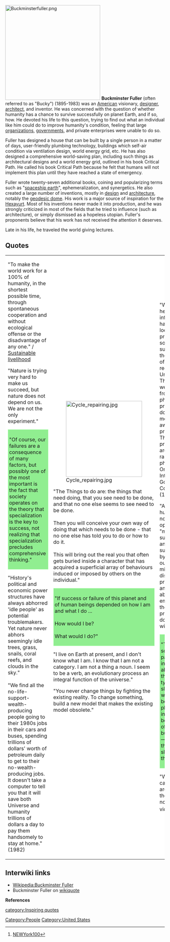 [[File:Buckminsterfuller.png|right|300px]]
'''Buckminster Fuller''' (often referred to as "Bucky") (1895-1983) was an [[United States|American]] visionary, [[designer]], [[architect]], and inventor.
He was concerned with the question of whether humanity has a chance to survive successfully on planet Earth, and if so, how. He devoted his life to this question, trying to find out what an individual like him could do to improve humanity's condition, feeling that large [[organizations]], [[governments]], and private enterprises were unable to do so.

Fuller has designed a house that can be built by a single person in a matter of days, user-friendly plumbing technology, buildings which self-air condition via ventilation design, world energy grid, etc. He has also designed a comprehensive world-saving plan, including such things as architectural designs and a world energy grid, outlined in his book Critical Path. He called his book Critical Path because he felt that humans will not implement this plan until they have reached a state of emergency. 

Fuller wrote twenty-seven additional books, coining and popularizing terms such as "[[spaceship earth]]", ephemeralization, and synergetics. He also created a large number of inventions, mostly in [[design]] and [[architecture]], notably the [[geodesic dome]]. His work is a major source of inspiration for the [[Hexayurt]]. Most of his inventions never made it into production, and he was strongly criticized in most of the fields that he tried to influence (such as architecture), or simply dismissed as a hopeless utopian. Fuller's proponents believe that his work has not received the attention it deserves.

Late in his life, he traveled the world giving lectures. 
<br clear=all>

== Quotes ==

{| cellpadding="8" cellspacing="0"
|- valign="top" 
| style="background:white" width="290pt"|

"To make the world work for a 100% of humanity, in the shortest possible time, through spontaneous cooperation and without ecological offense or the disadvantage of any one." / [[Sustainable livelihood]]


"Nature is trying very hard to make us succeed, but nature does not depend on us. We are not the only experiment."


<div style="padding: .3em .4em .3em .2em;margin-bottom: .4em; background:#90EE90; border:1px solid #b9ffb9;">
"Of course, our failures are a consequence of many factors, but possibly one of the most important is the fact that society operates on the theory that specialization is the key to success, not realizing that specialization precludes comprehensive thinking."
</div>


"History's political and economic power structures have always abhorred 'idle people' as potential troublemakers. Yet nature never abhors seemingly idle trees, grass, snails, coral reefs, and clouds in the sky." <br> <br>"We find all the no-life-support-wealth-producing people going to their 1980s jobs in their cars and buses, spending trillions of dollars' worth of petroleum daily to get to their no-wealth-producing jobs. It doesn't take a computer to tell you that it will save both Universe and humanity trillions of dollars a day to pay them handsomely to stay at home." (1982)

| style="background:white" |

[[File:Cycle repairing.jpg|240px]]


"The Things to do are: the things that need doing, that you see need to be done, and that no one else seems to see need to be done. <br> <br>Then you will conceive your own way of doing that which needs to be done - that no one else has told you to do or how to do it. <br> <br>This will bring out the real you that often gets buried inside a character that has acquired a superficial array of behaviours induced or imposed by others on the individual."


<div style="padding: .3em .4em .3em .2em;margin-bottom: .4em; background:#90EE90; border:1px solid #b9ffb9;">
"If success or failure of this planet and of human beings depended on how I am and what I do ...<br><br>How would I be?<br><br>What would I do?" 
</div>


"I live on Earth at present, and I don't know what I am. I know that I am not a category. I am not a thing a noun. I seem to be a verb, an evolutionary process an integral function of the universe."


"You never change things by fighting the existing reality. To change something, build a new model that makes the existing model obsolete."

| style="background:white" |

"We are here as local information harvesters, local problem-solvers in support of the integrity of eternally regenerative Universe. The fact that we get away from physical problems doesn’t mean we go away from problems. The problems are really rarely physical." Only Integrity is Going to Count (1983)


"All of humanity now has the option to "make it" successfully and sustainably, by virtue of our having minds, discovering principles and being able to employ these principles to do more with less."


<div style="padding: .3em .4em .3em .2em;margin-bottom: .4em; background:#90EE90; border:1px solid #b9ffb9;">
"There is something patently insane about all the typewriters sleeping with all the beautiful plumbing in the beautiful office buildings — and all the people sleeping in the slums."
</div>


"We are called to be architects of the future, not its victims." <ref>[http://www.alldaybuffet.org/newyork100/ NEWYork100]</ref>
|}


{{IQ}}

== Interwiki links ==

* [[Wikipedia:Buckminster Fuller]]
* Buckminster Fuller on [https://en.wikiquote.org/wiki/Buckminster_Fuller wikiquote] 


{{scaendmenu}}


'''References'''
{{Attrib sca ref|Buckminster Fuller}}
<references/>


[[Category:People]]
[[Category:United States]]
[[category:Inspiring quotes]]